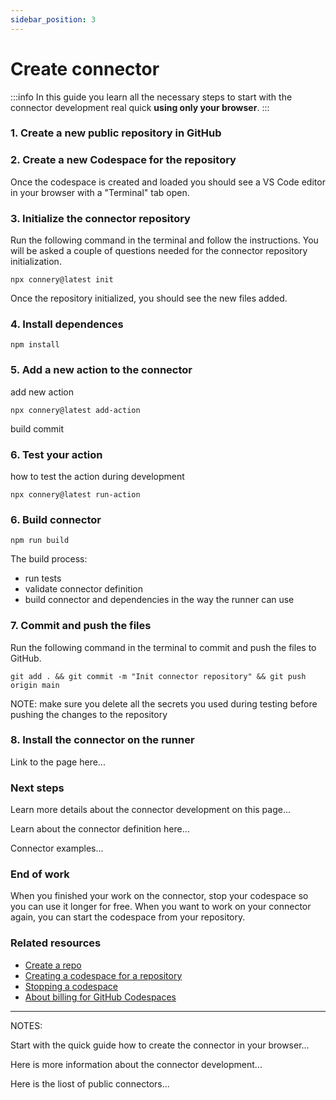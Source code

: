 ```yaml
---
sidebar_position: 3
---
```


# Create connector

:::info
In this guide you learn all the necessary steps to start with the connector development real quick **using only your browser**.
:::

### 1. Create a new public repository in GitHub

### 2. Create a new Codespace for the repository

Once the codespace is created and loaded you should see a VS Code editor in your browser with a "Terminal" tab open.

### 3. Initialize the connector repository

Run the following command in the terminal and follow the instructions. You will be asked a couple of questions needed for the connector repository initialization.

```
npx connery@latest init
```

Once the repository initialized, you should see the new files added.

### 4. Install dependences

```
npm install
```

### 5. Add a new action to the connector

add new action

```
npx connery@latest add-action
```

build
commit

### 6. Test your action

how to test the action during development

```
npx connery@latest run-action
```

### 6. Build connector

```
npm run build
```

The build process:

- run tests
- validate connector definition
- build connector and dependencies in the way the runner can use

### 7. Commit and push the files

Run the following command in the terminal to commit and push the files to GitHub.

```
git add . && git commit -m "Init connector repository" && git push origin main
```

NOTE: make sure you delete all the secrets you used during testing before pushing the changes to the repository

### 8. Install the connector on the runner

Link to the page here...

### Next steps

Learn more details about the connector development on this page...

Learn about the connector definition here...

Connector examples...

### End of work

When you finished your work on the connector, stop your codespace so you can use it longer for free.
When you want to work on your connector again, you can start the codespace from your repository.

### Related resources

- [Create a repo](https://docs.github.com/en/get-started/quickstart/create-a-repo?tool=webui)
- [Creating a codespace for a repository](https://docs.github.com/en/codespaces/developing-in-codespaces/creating-a-codespace-for-a-repository?tool=webui)
- [Stopping a codespace](https://docs.github.com/en/codespaces/developing-in-codespaces/stopping-and-starting-a-codespace?tool=webui)
- [About billing for GitHub Codespaces](https://docs.github.com/en/billing/managing-billing-for-github-codespaces/about-billing-for-github-codespaces#monthly-included-storage-and-core-hours-for-personal-accounts)

---

NOTES:

Start with the quick guide how to create the connector in your browser...

Here is more information about the connector development...

Here is the liost of public connectors...
